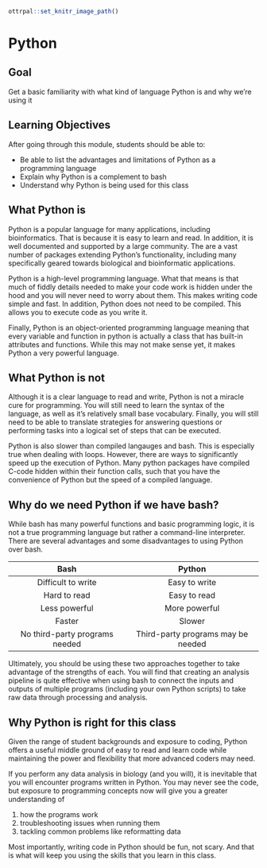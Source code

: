 ```r
ottrpal::set_knitr_image_path()
```

# Python

## Goal

Get a basic familiarity with what kind of language Python is and why we're using it

## Learning Objectives

After going through this module, students should be able to:

* Be able to list the advantages and limitations of Python as a programming language
* Explain why Python is a complement to bash
* Understand why Python is being used for this class

## What Python is

Python is a popular language for many applications, including bioinformatics. That is because it is easy to learn and read. In addition, it is well documented and supported by a large community. The are a vast number of packages extending Python's functionality, including many specifically geared towards biological and bioinformatic applications.

Python is a high-level programming language. What that means is that much of fiddly details needed to make your code work is hidden under the hood and you will never need to worry about them. This makes writing code simple and fast. In addition, Python does not need to be compiled. This allows you to execute code as you write it.

Finally, Python is an object-oriented programming language meaning that every variable and function in python is actually a class that has built-in attributes and functions. While this may not make sense yet, it makes Python a very powerful language.

## What Python is not

Although it is a clear language to read and write, Python is not a miracle cure for programming. You will still need to learn the syntax of the language, as well as it's relatively small base vocabulary. Finally, you will still need to be able to translate strategies for answering questions or performing tasks into a logical set of steps that can be executed.

Python is also slower than compiled langauges and bash. This is especially true when dealing with loops. However, there are ways to significantly speed up the execution of Python. Many python packages have compiled C-code hidden within their function calls, such that you have the convenience of Python but the speed of a compiled language.

## Why do we need Python if we have bash?

While bash has many powerful functions and basic programming logic, it is not a true programming language but rather a command-line interpreter. There are several advantages and some disadvantages to using Python over bash.

| Bash                           | Python                             |
| :----------------------------: | :--------------------------------: |
| Difficult to write             | Easy to write                      |
| Hard to read                   | Easy to read                       |
| Less powerful                  | More powerful                      |
| Faster                         | Slower                             |
| No third-party programs needed | Third-party programs may be needed |

Ultimately, you should be using these two approaches together to take advantage of the strengths of each. You will find that creating an analysis pipeline is quite effective when using bash to connect the inputs and outputs of multiple programs (including your own Python scripts) to take raw data through processing and analysis.

## Why Python is right for this class

Given the range of student backgrounds and exposure to coding, Python offers a useful middle ground of easy to read and learn code while maintaining the power and flexibility that more advanced coders may need.

If you perform any data analysis in biology (and you will), it is inevitable that you will encounter programs written in Python. You may never see the code, but exposure to programming concepts now will give you a greater understanding of

1. how the programs work
2. troubleshooting issues when running them
3. tackling common problems like reformatting data

Most importantly, writing code in Python should be fun, not scary. And that is what will keep you using the skills that you learn in this class.
